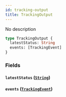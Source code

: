 ```yaml
---
id: tracking-output
title: TrackingOutput
---
```


No description

```graphql
type TrackingOutput {
  latestStatus: String
  events: [TrackingEvent]
}
```

### Fields

#### `latestStatus` ([`String`](../rate-manager-service/scalars/string))

#### `events` ([`TrackingEvent`](../rate-manager-service/objects/tracking-event))
